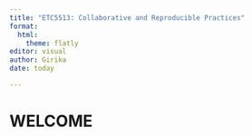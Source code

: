 ```yaml
---
title: "ETC5513: Collaborative and Reproducible Practices"
format:
  html: 
    theme: flatly
editor: visual
author: Girika
date: today

---
```


# WELCOME

